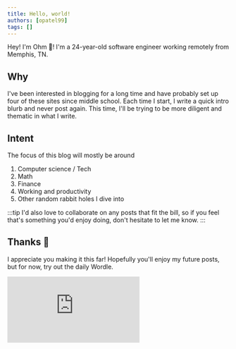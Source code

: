 ```yaml
---
title: Hello, world!
authors: [opatel99]
tags: []
---
```


Hey! I'm Ohm 🐧! I'm a 24-year-old software engineer working remotely from Memphis, TN.

<!--truncate-->

## Why
I've been interested in blogging for a long time and have probably set up four of these sites since middle school. Each time I start, I write a quick intro blurb and never post again. This time, I'll be trying to be more diligent and thematic in what I write.

## Intent
The focus of this blog will mostly be around
1. Computer science / Tech
2. Math
3. Finance
4. Working and productivity
5. Other random rabbit holes I dive into

:::tip
I'd also love to collaborate on any posts that fit the bill, so if you feel that's something you'd enjoy doing, don't hesitate to let me know.
:::

## Thanks 🤗
I appreciate you making it this far! Hopefully you'll enjoy my future posts, but for now, try out the daily Wordle.

<iframe src="https://mikhad.github.io/wordle/#daily" style={{width:300, height:600, border:'none'}} frameborder="0" scrolling="no"></iframe>
